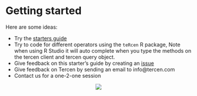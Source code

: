 # Getting started {#getting-started}
Here are some ideas:

* Try the [starters guide](https://tercen.github.io/starters-guide/)
* Try to code for different operators using the ``teRcen`` R package, Note when using R Studio it will auto complete when you type the methods on the tercen client and tercen query object.
* Give feedback on this starter's guide by creating an [issue](https://github.com/tercen/tercen-book/issues)
* Give feedback on Tercen by sending an email to info@tercen.com
* Contact us for a one-2-one session


<center>![](images/stairs.png)</center>
